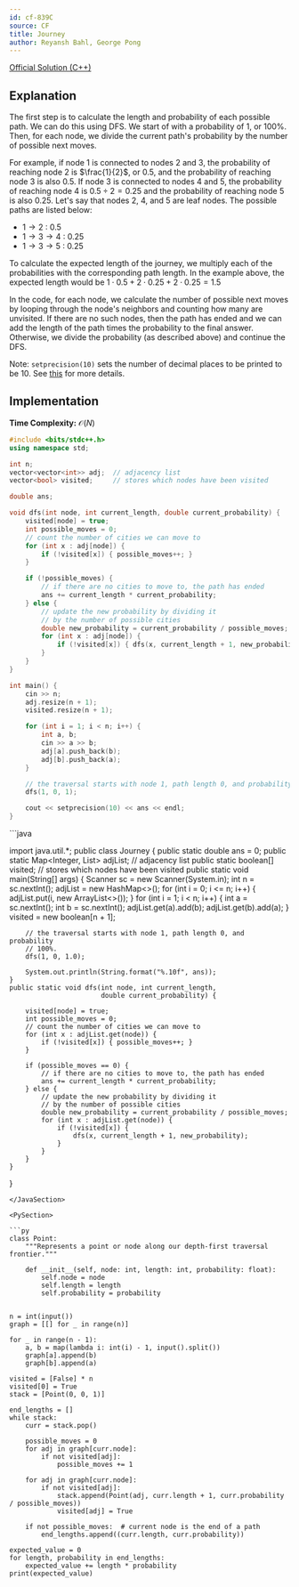 ```yaml
---
id: cf-839C
source: CF
title: Journey
author: Reyansh Bahl, George Pong
---
```


[Official Solution (C++)](https://codeforces.com/blog/entry/53815)

## Explanation

The first step is to calculate the length and probability of each possible path.
We can do this using DFS. We start of with a probability of 1, or 100%. Then,
for each node, we divide the current path's probability by the number of
possible next moves.

For example, if node 1 is connected to nodes 2 and 3, the probability of
reaching node 2 is $\frac{1}{2}$, or $0.5$, and the probability of reaching node 3 is
also $0.5$. If node 3 is connected to nodes 4 and 5, the probability of reaching
node 4 is $0.5 \div 2 = 0.25$ and the probability of reaching node 5 is also
$0.25$. Let's say that nodes 2, 4, and 5 are leaf nodes. The possible paths are
listed below:

- $1 \rightarrow 2$ : $0.5$
- $1 \rightarrow 3 \rightarrow 4$ : $0.25$
- $1 \rightarrow 3 \rightarrow 5$ : $0.25$

To calculate the expected length of the journey, we multiply each of the
probabilities with the corresponding path length. In the example above, the
expected length would be $1\cdot0.5 + 2\cdot0.25 + 2\cdot0.25 = 1.5$

In the code, for each node, we calculate the number of possible next moves by
looping through the node's neighbors and counting how many are unvisited. If
there are no such nodes, then the path has ended and we can add the length of
the path times the probability to the final answer. Otherwise, we divide the
probability (as described above) and continue the DFS.

Note: `setprecision(10)` sets the number of decimal places to be printed to be 10. See [this](https://cplusplus.com/reference/iomanip/setprecision/) for more details.

## Implementation

**Time Complexity:** $\mathcal{O}(N)$

<LanguageSection>

<CPPSection>

```cpp
#include <bits/stdc++.h>
using namespace std;

int n;
vector<vector<int>> adj;  // adjacency list
vector<bool> visited;     // stores which nodes have been visited

double ans;

void dfs(int node, int current_length, double current_probability) {
	visited[node] = true;
	int possible_moves = 0;
	// count the number of cities we can move to
	for (int x : adj[node]) {
		if (!visited[x]) { possible_moves++; }
	}

	if (!possible_moves) {
		// if there are no cities to move to, the path has ended
		ans += current_length * current_probability;
	} else {
		// update the new probability by dividing it
		// by the number of possible cities
		double new_probability = current_probability / possible_moves;
		for (int x : adj[node]) {
			if (!visited[x]) { dfs(x, current_length + 1, new_probability); }
		}
	}
}

int main() {
	cin >> n;
	adj.resize(n + 1);
	visited.resize(n + 1);

	for (int i = 1; i < n; i++) {
		int a, b;
		cin >> a >> b;
		adj[a].push_back(b);
		adj[b].push_back(a);
	}

	// the traversal starts with node 1, path length 0, and probability 100%.
	dfs(1, 0, 1);

	cout << setprecision(10) << ans << endl;
}
```

</CPPSection>

<JavaSection>
```java

import java.util.*;
public class Journey {
	public static double ans = 0;
	public static Map<Integer, List<Integer>> adjList;  // adjacency list
	public static boolean[] visited;  // stores which nodes have been visited
	public static void main(String[] args) {
		Scanner sc = new Scanner(System.in);
		int n = sc.nextInt();
		adjList = new HashMap<>();
		for (int i = 0; i <= n; i++) { adjList.put(i, new ArrayList<>()); }
		for (int i = 1; i < n; i++) {
			int a = sc.nextInt();
			int b = sc.nextInt();
			adjList.get(a).add(b);
			adjList.get(b).add(a);
		}
		visited = new boolean[n + 1];

		// the traversal starts with node 1, path length 0, and probability
		// 100%.
		dfs(1, 0, 1.0);

		System.out.println(String.format("%.10f", ans));
	}
	public static void dfs(int node, int current_length,
	                       double current_probability) {

		visited[node] = true;
		int possible_moves = 0;
		// count the number of cities we can move to
		for (int x : adjList.get(node)) {
			if (!visited[x]) { possible_moves++; }
		}

		if (possible_moves == 0) {
			// if there are no cities to move to, the path has ended
			ans += current_length * current_probability;
		} else {
			// update the new probability by dividing it
			// by the number of possible cities
			double new_probability = current_probability / possible_moves;
			for (int x : adjList.get(node)) {
				if (!visited[x]) {
					dfs(x, current_length + 1, new_probability);
				}
			}
		}
	}
}
```
</JavaSection>

<PySection>

```py
class Point:
	"""Represents a point or node along our depth-first traversal frontier."""

	def __init__(self, node: int, length: int, probability: float):
		self.node = node
		self.length = length
		self.probability = probability


n = int(input())
graph = [[] for _ in range(n)]

for _ in range(n - 1):
	a, b = map(lambda i: int(i) - 1, input().split())
	graph[a].append(b)
	graph[b].append(a)

visited = [False] * n
visited[0] = True
stack = [Point(0, 0, 1)]

end_lengths = []
while stack:
	curr = stack.pop()

	possible_moves = 0
	for adj in graph[curr.node]:
		if not visited[adj]:
			possible_moves += 1

	for adj in graph[curr.node]:
		if not visited[adj]:
			stack.append(Point(adj, curr.length + 1, curr.probability / possible_moves))
			visited[adj] = True

	if not possible_moves:  # current node is the end of a path
		end_lengths.append((curr.length, curr.probability))

expected_value = 0
for length, probability in end_lengths:
	expected_value += length * probability
print(expected_value)
```

</PySection>

</LanguageSection>
